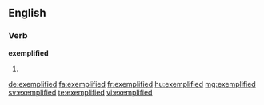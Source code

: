 ==English==

===Verb===
'''exemplified'''

# {{en-past of|exemplify}}

[[de:exemplified]]
[[fa:exemplified]]
[[fr:exemplified]]
[[hu:exemplified]]
[[mg:exemplified]]
[[sv:exemplified]]
[[te:exemplified]]
[[vi:exemplified]]